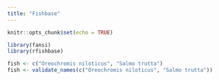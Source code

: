 ```yaml
---
title: "Fishbase"
---
```


```r
knitr::opts_chunk$set(echo = TRUE)
```

```r
library(fansi)
library(rfishbase)
```

```r

fish <- c("Oreochromis niloticus", "Salmo trutta")
fish <- validate_names(c("Oreochromis niloticus", "Salmo trutta"))
```

